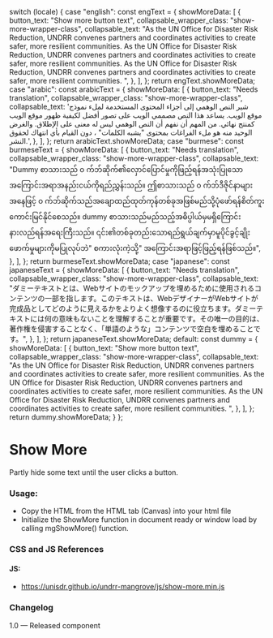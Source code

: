 
  switch (locale) {
    case "english":
      const engText = {
        showMoreData: [
          {
            button_text: "Show more button text",
            collapsable_wrapper_class: "show-more-wrapper-class",
            collapsable_text:
              "As the UN Office for Disaster Risk Reduction, UNDRR convenes partners and coordinates activities to create safer, more resilient communities. As the UN Office for Disaster Risk Reduction, UNDRR convenes partners and coordinates activities to create safer, more resilient communities. As the UN Office for Disaster Risk Reduction, UNDRR convenes partners and coordinates activities to create safer, more resilient communities. ",
          },
        ],
      };
      return engText.showMoreData;
    case "arabic":
      const arabicText = {
        showMoreData: [
          {
            button_text: "Needs translation",
            collapsable_wrapper_class: "show-more-wrapper-class",
            collapsable_text:
              'شير النص الوهمي إلى أجزاء المحتوى المستخدمة لملء نموذج موقع الويب. يساعد هذا النص مصممي الويب على تصور أفضل لكيفية ظهور موقع الويب كمنتج نهائي. من المهم أن نفهم أن النص الوهمي ليس له معنى على الإطلاق. والغرض الوحيد منه هو ملء الفراغات بمحتوى "يشبه الكلمات" ، دون القيام بأي انتهاك لحقوق النشر.',
          },
        ],
      };
      return arabicText.showMoreData;
    case "burmese":
      const burmeseText = {
        showMoreData: [
          {
            button_text: "Needs translation",
            collapsable_wrapper_class: "show-more-wrapper-class",
            collapsable_text:
              "Dummy စာသားသည် ၀ က်ဘ်ဆိုက်၏လှောင်ပြောင်မှုကိုဖြည့်ရန်အသုံးပြုသောအကြောင်းအရာအနည်းငယ်ကိုရည်ညွှန်းသည်။ ဤစာသားသည် ၀ က်ဘ်ဒီဇိုင်နာများအနေဖြင့် ၀ က်ဘ်ဆိုက်သည်အချောထည်ထုတ်ကုန်တစ်ခုအဖြစ်မည်သို့ပုံဖော်ရန်စိတ်ကူးကောင်းမြင်နိုင်စေသည်။ dummy စာသားသည်မည်သည့်အဓိပ္ပါယ်မှမရှိကြောင်းနားလည်ရန်အရေးကြီးသည်။ ၎င်း၏တစ်ခုတည်းသောရည်ရွယ်ချက်မှာမူပိုင်ခွင့်ချိုးဖောက်မှုများကိုမပြုလုပ်ဘဲ" စကားလုံးကဲ့သို့" အကြောင်းအရာဖြင့်ဖြည့်ရန်ဖြစ်သည်။",
          },
        ],
      };
      return burmeseText.showMoreData;
    case "japanese":
      const japaneseText = {
        showMoreData: [
          {
            button_text: "Needs translation",
            collapsable_wrapper_class: "show-more-wrapper-class",
            collapsable_text:
              "ダミーテキストとは、Webサイトのモックアップを埋めるために使用されるコンテンツの一部を指します。このテキストは、WebデザイナーがWebサイトが完成品としてどのように見えるかをよりよく想像するのに役立ちます。ダミーテキストには何の意味もないことを理解することが重要です。その唯一の目的は、著作権を侵害することなく、「単語のような」コンテンツで空白を埋めることです。",
          },
        ],
      };
      return japaneseText.showMoreData;
    default:
      const dummy = {
        showMoreData: [
          {
            button_text: "Show more button text",
            collapsable_wrapper_class: "show-more-wrapper-class",
            collapsable_text:
              "As the UN Office for Disaster Risk Reduction, UNDRR convenes partners and coordinates activities to create safer, more resilient communities. As the UN Office for Disaster Risk Reduction, UNDRR convenes partners and coordinates activities to create safer, more resilient communities. As the UN Office for Disaster Risk Reduction, UNDRR convenes partners and coordinates activities to create safer, more resilient communities. ",
          },
        ],
      };
      return dummy.showMoreData;
  }
};

<Meta of={ShowMoreStories} />

# Show More

Partly hide some text until the user clicks a button.

<Canvas>
  <Story of={ShowMoreStories.DefaultShowMore} />
</Canvas>

### Usage:

* Copy the HTML from the HTML tab (Canvas) into your html file
* Initialize the ShowMore function in document ready or window load by calling mgShowMore() function.

### CSS and JS References

#### JS:

* https://unisdr.github.io/undrr-mangrove/js/show-more.min.js

### Changelog

1.0 — Released component
